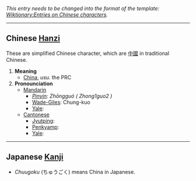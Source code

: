 ''This entry needs to be changed into the format of the template: [[Wiktionary:Entries on Chinese characters]].''
----

== Chinese [[Hanzi]] ==

These are simplified Chinese character, which are [[中國]] in traditional Chinese.

#'''Meaning'''
#*[[China]], ''usu.'' the PRC 
#'''Pronounciation '''
#*[[Mandarin ]]
#**''[[Pinyin]]: Zhōngguó ( Zhong1guo2 )''
#**[[Wade-Giles]]: Chung-kuo
#**[[Yale]]: 
#*[[Cantonese]]
#**[[Jyutping]]: 
#**[[Penkyamp]]: 
#**[[Yale]]:

----

==Japanese [[Kanji]]==
*''Chuugoku'' (ちゅうごく) means China in Japanese.